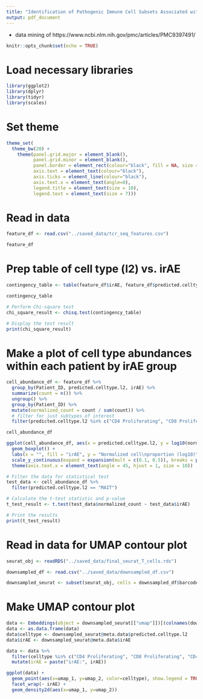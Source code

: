 ```yaml
---
title: "Identification of Pathogenic Immune Cell Subsets Associated with Checkpoint Inhibitor-induced Myocarditis"
output: pdf_document
---
```


 - data mining of https://www.ncbi.nlm.nih.gov/pmc/articles/PMC9397491/
 
```r
knitr::opts_chunk$set(echo = TRUE)
```

# Load necessary libraries

```r

library(ggplot2)
library(dplyr)
library(tidyr)
library(scales)

```

# Set theme

```r

theme_set(
  theme_bw(20) +
    theme(panel.grid.major = element_blank(),
          panel.grid.minor = element_blank(),
          panel.border = element_rect(colour="black", fill = NA, size = 1),
          axis.text = element_text(colour="black"),
          axis.ticks = element_line(colour="black"),
          axis.text.x = element_text(angle=0),
          legend.title = element_text(size = 10),
          legend.text = element_text(size = 7)))

```

# Read in data

```r

feature_df <- read.csv("../saved_data/tcr_seq_features.csv")

feature_df

```

# Prep table of cell type (l2) vs. irAE

```r

contingency_table <- table(feature_df$irAE, feature_df$predicted.celltype.l2)

contingency_table

# Perform Chi-square test
chi_square_result <- chisq.test(contingency_table)

# Display the test result
print(chi_square_result)

```

# Make a plot of cell type abundances within each patient by irAE group

```r

cell_abundance_df <- feature_df %>%
  group_by(Patient_ID, predicted.celltype.l2, irAE) %>%
  summarize(count = n()) %>%
  ungroup() %>%
  group_by(Patient_ID) %>%
  mutate(normalized_count = count / sum(count)) %>%
  # filter for just subtypes of interest
  filter(predicted.celltype.l2 %in% c("CD4 Proliferating", "CD8 Proliferating", "CD4 TEM", "CD8 TCM", "MAIT"))

cell_abundance_df

ggplot(cell_abundance_df, aes(x = predicted.celltype.l2, y = log10(normalized_count), fill = irAE)) +
  geom_boxplot() +
  labs(x = "", fill = "irAE", y = "Normalized cell\nproportion (log10)") +
  scale_y_continuous(expand = expansion(mult = c(0.1, 0.5)), breaks = pretty_breaks(n = 3)) +
  theme(axis.text.x = element_text(angle = 45, hjust = 1, size = 10))

# Filter the data for statistical test
test_data <- cell_abundance_df %>%
  filter(predicted.celltype.l2 == "MAIT")

# Calculate the t-test statistic and p-value
t_test_result <- t.test(test_data$normalized_count ~ test_data$irAE)

# Print the results
print(t_test_result)

```

# Read in data for UMAP contour plot

```r

seurat_obj <- readRDS("../saved_data/final_seurat_T_cells.rds")

downsampled_df <- read.csv("../saved_data/downsampled_df.csv")

downsampled_seurat <- subset(seurat_obj, cells = downsampled_df$barcode)

```

# Make UMAP contour plot

```r

data <- Embeddings(object = downsampled_seurat[["umap"]])[(colnames(downsampled_seurat)), c(1, 2)]
data <- as.data.frame(data)
data$celltype <- downsampled_seurat@meta.data$predicted.celltype.l2
data$irAE <- downsampled_seurat@meta.data$irAE

data <- data %>%
  filter(celltype %in% c("CD4 Proliferating", "CD8 Proliferating", "CD4 TEM", "CD8 TCM", "MAIT")) %>%
  mutate(irAE = paste("irAE:", irAE))

ggplot(data) +
  geom_point(aes(x=umap_1, y=umap_2, color=celltype), show.legend = TRUE, size = 0.01) +
  facet_wrap(~ irAE) +
  geom_density2d(aes(x=umap_1, y=umap_2))

```